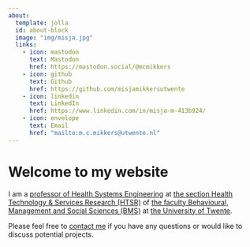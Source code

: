 ```yaml
---
about:
  template: jolla
  id: about-block
  image: "img/misja.jpg"
  links:
    - icon: mastodon
      text: Mastodon
      href: https://mastodon.social/@mcmikkers
    - icon: github
      text: Github
      href: https://github.com/misjamikkersutwente
    - icon: linkedin
      text: LinkedIn
      href: https://www.linkedin.com/in/misja-m-413b924/
    - icon: envelope
      text: Email
      href: "mailto:m.c.mikkers@utwente.nl"  
---
```


::: {#about-block}
:::

# Welcome to my website

I am a [professor of Health Systems Engineering](https://people.utwente.nl/m.c.mikkers) at [the section Health Technology & Services Research (HTSR)](https://www.utwente.nl/en/bms/htsr/) of [the faculty Behavioural, Management and Social Sciences (BMS)](https://www.utwente.nl/en/bms/) at [the University of Twente](https://www.utwente.nl/en/).

Please feel free to [contact me](mailto:m.c.mikkers@utwente.nl) if you have any questions or would like to discuss potential projects.
